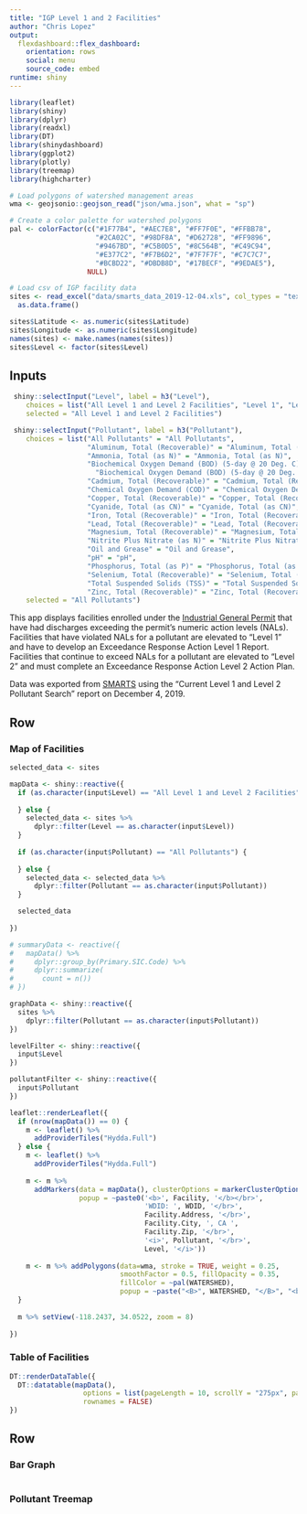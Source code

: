 ```yaml
---
title: "IGP Level 1 and 2 Facilities"
author: "Chris Lopez"
output: 
  flexdashboard::flex_dashboard:
    orientation: rows
    social: menu
    source_code: embed
runtime: shiny
---
```


```r
library(leaflet)
library(shiny)
library(dplyr)
library(readxl)
library(DT)
library(shinydashboard)
library(ggplot2)
library(plotly)
library(treemap)
library(highcharter)

# Load polygons of watershed management areas
wma <- geojsonio::geojson_read("json/wma.json", what = "sp")

# Create a color palette for watershed polygons
pal <- colorFactor(c("#1F77B4", "#AEC7E8", "#FF7F0E", "#FFBB78", 
                     "#2CA02C", "#98DF8A", "#D62728", "#FF9896", 
                     "#9467BD", "#C5B0D5", "#8C564B", "#C49C94", 
                     "#E377C2", "#F7B6D2", "#7F7F7F", "#C7C7C7", 
                     "#BCBD22", "#DBDB8D", "#17BECF", "#9EDAE5"), 
                   NULL)

# Load csv of IGP facility data
sites <- read_excel("data/smarts_data_2019-12-04.xls", col_types = "text") %>% 
  as.data.frame()

sites$Latitude <- as.numeric(sites$Latitude)
sites$Longitude <- as.numeric(sites$Longitude)
names(sites) <- make.names(names(sites))
sites$Level <- factor(sites$Level)
```

Inputs {.sidebar data-width=300}
-----------------------------------------------------------------------

```r
 shiny::selectInput("Level", label = h3("Level"), 
    choices = list("All Level 1 and Level 2 Facilities", "Level 1", "Level 2"), 
    selected = "All Level 1 and Level 2 Facilities")
```

```r
 shiny::selectInput("Pollutant", label = h3("Pollutant"), 
    choices = list("All Pollutants" = "All Pollutants",
                   "Aluminum, Total (Recoverable)" = "Aluminum, Total (Recoverable)",
                   "Ammonia, Total (as N)" = "Ammonia, Total (as N)",             
                   "Biochemical Oxygen Demand (BOD) (5-day @ 20 Deg. C)" = 
                     "Biochemical Oxygen Demand (BOD) (5-day @ 20 Deg. C)",
                   "Cadmium, Total (Recoverable)" = "Cadmium, Total (Recoverable)",
                   "Chemical Oxygen Demand (COD)" = "Chemical Oxygen Demand (COD)",
                   "Copper, Total (Recoverable)" = "Copper, Total (Recoverable)",
                   "Cyanide, Total (as CN)" = "Cyanide, Total (as CN)",                     
                   "Iron, Total (Recoverable)" = "Iron, Total (Recoverable)",
                   "Lead, Total (Recoverable)" = "Lead, Total (Recoverable)",           
                   "Magnesium, Total (Recoverable)" = "Magnesium, Total (Recoverable)", 
                   "Nitrite Plus Nitrate (as N)" = "Nitrite Plus Nitrate (as N)", 
                   "Oil and Grease" = "Oil and Grease", 
                   "pH" = "pH",
                   "Phosphorus, Total (as P)" = "Phosphorus, Total (as P)", 
                   "Selenium, Total (Recoverable)" = "Selenium, Total (Recoverable)",       
                   "Total Suspended Solids (TSS)" = "Total Suspended Solids (TSS)",         
                   "Zinc, Total (Recoverable)" = "Zinc, Total (Recoverable)"), 
    selected = "All Pollutants")
```

This app displays facilities enrolled under the [Industrial General Permit](https://www.waterboards.ca.gov/water_issues/programs/stormwater/industrial.html) that have had discharges exceeding the permit's numeric action levels (NALs). Facilities that have violated NALs for a pollutant are elevated to "Level 1" and have to develop an Exceedance Response Action Level 1 Report. Facilities that continue to exceed NALs for a pollutant are elevated to "Level 2" and must complete an Exceedance Response Action Level 2 Action Plan.

Data was exported from [SMARTS](https://smarts.waterboards.ca.gov) using the "Current Level 1 and Level 2 Pollutant Search" report on December 4, 2019.


Row {.tabset data-height=650}
-----------------------------------------------------------------------

### Map of Facilities
    
```r
selected_data <- sites

mapData <- shiny::reactive({
  if (as.character(input$Level) == "All Level 1 and Level 2 Facilities") {
    
  } else {
    selected_data <- sites %>%
      dplyr::filter(Level == as.character(input$Level))
  }
  
  if (as.character(input$Pollutant) == "All Pollutants") {
    
  } else {
    selected_data <- selected_data %>%
      dplyr::filter(Pollutant == as.character(input$Pollutant))
  }

  selected_data
    
})

# summaryData <- reactive({
#   mapData() %>%
#     dplyr::group_by(Primary.SIC.Code) %>%
#     dplyr::summarize(
#       count = n())
# })

graphData <- shiny::reactive({
  sites %>%
    dplyr::filter(Pollutant == as.character(input$Pollutant))
})

levelFilter <- shiny::reactive({
  input$Level
})

pollutantFilter <- shiny::reactive({
  input$Pollutant
})

leaflet::renderLeaflet({
  if (nrow(mapData()) == 0) {
    m <- leaflet() %>%
      addProviderTiles("Hydda.Full")
  } else {
    m <- leaflet() %>%
      addProviderTiles("Hydda.Full")
    
    m <- m %>%
      addMarkers(data = mapData(), clusterOptions = markerClusterOptions(),
                 popup = ~paste0('<b>', Facility, '</b></br>',
                                 'WDID: ', WDID, '</br>',
                                 Facility.Address, '</br>',
                                 Facility.City, ', CA ',
                                 Facility.Zip, '</br>',
                                 '<i>', Pollutant, '</br>',
                                 Level, '</i>'))
    
    m <- m %>% addPolygons(data=wma, stroke = TRUE, weight = 0.25, 
                           smoothFactor = 0.5, fillOpacity = 0.35,
                           fillColor = ~pal(WATERSHED), 
                           popup = ~paste("<B>", WATERSHED, "</B>", "<br>"))
  }
  
  m %>% setView(-118.2437, 34.0522, zoom = 8)
  
})
```

### Table of Facilities

```r
DT::renderDataTable({
  DT::datatable(mapData(),
                  options = list(pageLength = 10, scrollY = "275px", paging = FALSE, scrollX = "450"),
                  rownames = FALSE)
})

```

Row {data-height=350}
-----------------------------------------------------------------------

### Bar Graph

```r



```

### Pollutant Treemap

```r



```